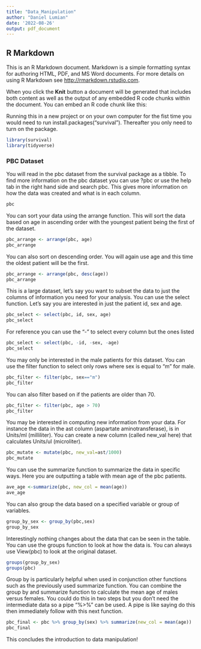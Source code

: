 ```yaml
---
title: "Data_Manipulation"
author: "Daniel Lumian"
date: '2022-08-26'
output: pdf_document
---
```


## R Markdown

This is an R Markdown document. Markdown is a simple formatting syntax for authoring HTML, PDF, and MS Word documents. For more details on using R Markdown see <http://rmarkdown.rstudio.com>.

When you click the **Knit** button a document will be generated that includes both content as well as the output of any embedded R code chunks within the document. You can embed an R code chunk like this:

Running this in a new project or on your own computer for the fist time you would need to run install.packages("survival").  Thereafter you only need to turn on the package.  
```r
library(survival)
library(tidyverse)
```

### PBC Dataset

You will read in the pbc dataset from the survival package as a tibble. To find more information on the pbc dataset you can use ?pbc or use the help tab in the right hand side and search pbc.  This gives more information on how the data was created and what is in each column.
```r
pbc
```

You can sort your data using the arrange function.  This will sort the data based on age in ascending order with the youngest patient being the first of the dataset.
```r
pbc_arrange <- arrange(pbc, age) 
pbc_arrange
```
You can also sort on descending order. You will again use age and this time the oldest patient will be the first.
```r
pbc_arrange <- arrange(pbc, desc(age))
pbc_arrange
```
This is a large dataset, let's say you want to subset the data to just the columns of information you need for your analysis. You can use the select function. Let's say you are interested in just the patient id, sex and age.
```r
pbc_select <- select(pbc, id, sex, age)
pbc_select
```
For reference you can use the "-" to select every column but the ones listed
```r
pbc_select <- select(pbc, -id, -sex, -age)
pbc_select
```
You may only be interested in the male patients for this dataset. You can use the filter function to select only rows where sex is equal to "m" for male.
```r
pbc_filter <- filter(pbc, sex=="m") 
pbc_filter
```
You can also filter based on if the patients are older than 70. 
```r
pbc_filter <- filter(pbc, age > 70)
pbc_filter
```
You may be interested in computing new information from your data. For instance the data in the ast column (aspartate aminotransferase), is in Units/ml (milliliter).  You can create a new column (called new_val here) that calculates Units/ul (microliter).

```r
pbc_mutate <- mutate(pbc, new_val=ast/1000) 
pbc_mutate
```

You can use the summarize function to summarize the data in specific ways. Here you are outputting a table with mean age of the pbc patients.
```r
ave_age <-summarize(pbc, new_col = mean(age))
ave_age
```
You can also group the data based on a specified variable or group of variables.
```r
group_by_sex <- group_by(pbc,sex)
group_by_sex
```
Interestingly nothing changes about the data that can be seen in the table. You can use the groups function to look at how the data is. You can always use View(pbc) to look at the original dataset. 
```r
groups(group_by_sex)
groups(pbc)
```
Group by is particularly helpful when used in conjunction other functions such as the previously used summarize function.  You can combine the group by and summarize function to calculate the mean age of males versus females. You could do this in two steps but you don't need the intermediate data so a pipe "%>%" can be used. A pipe is like saying do this then immediately follow with this next function.
```r
pbc_final <- pbc %>% group_by(sex) %>% summarize(new_col = mean(age))
pbc_final
```
This concludes the introduction to data manipulation!